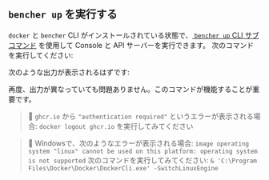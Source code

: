 
## `bencher up` を実行する

`docker` と `bencher` CLI がインストールされている状態で、[ `bencher up` CLI サブコマンド][bencher up] を使用して Console と API サーバーを実行できます。
次のコマンドを実行してください:

<TerminalCommand code="bencher up" />

次のような出力が表示されるはずです:

<BencherUpOutput />

再度、出力が異なっていても問題ありません。このコマンドが機能することが重要です。

> 🐰 `ghcr.io` から `"authentication required"` というエラーが表示される場合:
> `docker logout ghcr.io` を実行してみてください

<WindowsOnly>
    <blockquote>
        🐰 Windowsで、次のようなエラーが表示される場合:
        <code>image operating system "linux" cannot be used on this platform: operating system is not supported</code>
        次のコマンドを実行してみてください: <code>& 'C:\Program Files\Docker\Docker\DockerCli.exe' -SwitchLinuxEngine</code>
    </blockquote>
</WindowsOnly>

[bencher up]: /ja/docs/reference/bencher-compose/#bencher-up

